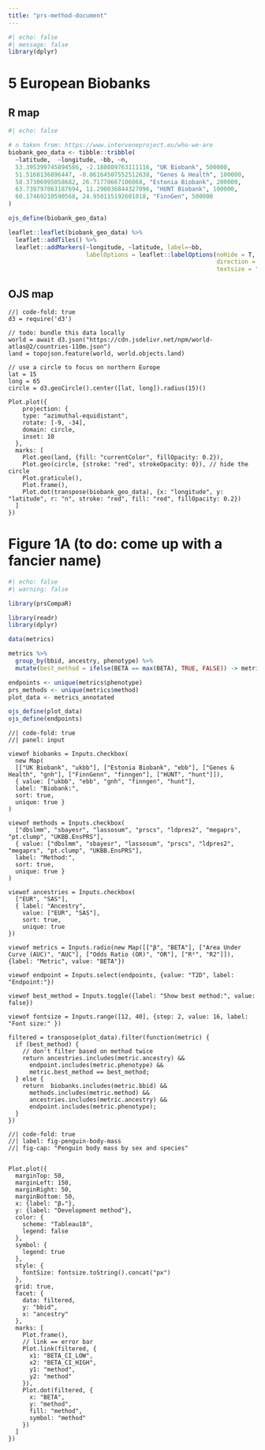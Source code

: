 ```yaml
---
title: "prs-method-document"
---
```


```r
#| echo: false
#| message: false
library(dplyr)
```
# 5 European Biobanks

## R map 

```r
#| echo: false

# n taken from: https://www.interveneproject.eu/who-we-are
biobank_geo_data <- tibble::tribble(
  ~latitude,  ~longitude, ~bb, ~n,
  53.395399745894586, -2.180809763111116, "UK Biobank", 500000,
  51.5168136896447, -0.06164507552512638, "Genes & Health", 100000,
  58.37306995058682, 26.71770667106068, "Estonia Biobank", 200000,
  63.739797063187694, 11.290036844327096, "HUNT Biobank", 100000,
  60.17469210590568, 24.950115192601018, "FinnGen", 500000
)

ojs_define(biobank_geo_data)

leaflet::leaflet(biobank_geo_data) %>%
  leaflet::addTiles() %>%
  leaflet::addMarkers(~longitude, ~latitude, label=~bb,
                      labelOptions = leaflet::labelOptions(noHide = T,
                                                           direction = "left",
                                                           textsize = "14px"))

```

## OJS map 

```ojs
//| code-fold: true
d3 = require('d3')

// todo: bundle this data locally 
world = await d3.json("https://cdn.jsdelivr.net/npm/world-atlas@2/countries-110m.json")
land = topojson.feature(world, world.objects.land)

// use a circle to focus on northern Europe
lat = 15
long = 65
circle = d3.geoCircle().center([lat, long]).radius(15)()

Plot.plot({
    projection: {
    type: "azimuthal-equidistant",
    rotate: [-9, -34],
    domain: circle,
    inset: 10
  },
  marks: [
    Plot.geo(land, {fill: "currentColor", fillOpacity: 0.2}),
    Plot.geo(circle, {stroke: "red", strokeOpacity: 0}), // hide the circle
    Plot.graticule(),
    Plot.frame(),
    Plot.dot(transpose(biobank_geo_data), {x: "longitude", y: "latitude", r: "n", stroke: "red", fill: "red", fillOpacity: 0.2})
  ]
})

```


# Figure 1A (to do: come up with a fancier name)

```r
#| echo: false
#| warning: false

library(prsCompaR)

library(readr)
library(dplyr)

data(metrics)

metrics %>%
  group_by(bbid, ancestry, phenotype) %>%
  mutate(best_method = ifelse(BETA == max(BETA), TRUE, FALSE)) -> metrics_annotated

endpoints <- unique(metrics$phenotype)
prs_methods <- unique(metrics$method)
plot_data <- metrics_annotated

ojs_define(plot_data)
ojs_define(endpoints)
```

```ojs
//| code-fold: true
//| panel: input

viewof biobanks = Inputs.checkbox(
  new Map( 
  [["UK Biobank", "ukbb"], ["Estonia Biobank", "ebb"], ["Genes & Health", "gnh"], ["FinnGenn", "finngen"], ["HUNT", "hunt"]]),
  { value: ["ukbb", "ebb", "gnh", "finngen", "hunt"], 
  label: "Biobank:",
  sort: true, 
  unique: true }
)

viewof methods = Inputs.checkbox(
  ["dbslmm", "sbayesr", "lassosum", "prscs", "ldpres2", "megaprs", "pt.clump", "UKBB.EnsPRS"],
  { value: ["dbslmm", "sbayesr", "lassosum", "prscs", "ldpres2", "megaprs", "pt.clump", "UKBB.EnsPRS"],
  label: "Method:",
  sort: true, 
  unique: true }
)

viewof ancestries = Inputs.checkbox(
  ["EUR", "SAS"],
  { label: "Ancestry",
    value: ["EUR", "SAS"],
    sort: true,
    unique: true
})

viewof metrics = Inputs.radio(new Map([["β", "BETA"], ["Area Under Curve (AUC)", "AUC"], ["Odds Ratio (OR)", "OR"], ["R²", "R2"]]), {label: "Metric", value: "BETA"})

viewof endpoint = Inputs.select(endpoints, {value: "T2D", label: "Endpoint:"})

viewof best_method = Inputs.toggle({label: "Show best method:", value: false})

viewof fontsize = Inputs.range([12, 40], {step: 2, value: 16, label: "Font size:" })

filtered = transpose(plot_data).filter(function(metric) {
  if (best_method) {
    // don't filter based on method twice
    return ancestries.includes(metric.ancestry) && 
      endpoint.includes(metric.phenotype) && 
      metric.best_method == best_method;
  } else {
    return  biobanks.includes(metric.bbid) && 
      methods.includes(metric.method) && 
      ancestries.includes(metric.ancestry) && 
      endpoint.includes(metric.phenotype);
  }
})

```

```ojs
//| code-fold: true
//| label: fig-penguin-body-mass
//| fig-cap: "Penguin body mass by sex and species"


Plot.plot({
  marginTop: 50,
  marginLeft: 150,
  marginRight: 50,
  marginBottom: 50,
  x: {label: "βₓ"},
  y: {label: "Development method"},
  color: {
    scheme: "Tableau10", 
    legend: false
  },
  symbol: {
    legend: true
  },
  style: {
    fontSize: fontsize.toString().concat("px")
  },
  grid: true,
  facet: {
    data: filtered, 
    y: "bbid", 
    x: "ancestry"
  },
  marks: [
    Plot.frame(),
    // link == error bar
    Plot.link(filtered, {
      x1: "BETA_CI_LOW",
      x2: "BETA_CI_HIGH",
      y1: "method",
      y2: "method"
    }),
    Plot.dot(filtered, {
      x: "BETA", 
      y: "method",
      fill: "method",
      symbol: "method"
    })
  ]
})

```
